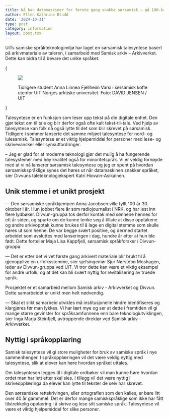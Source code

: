 ```yaml
---
title: Nå kan datamaskiner for første gang snakke sørsamisk — på 100-årsdagen til stemmegiveren
author: Ellen Kathrine Bludd
date: '2024-10-31'
type: post
category: information
layout: post.tsx
---
```


UiTs samiske språkteknologimiljø har laget en sørsamisk talesyntese basert på arkivmateriale av taleren, i samarbeid med Samisk arkiv – Arkivverket. Dette kan bidra til å bevare det unike språket.

{<figure>
  <img src="/static/images/blogs/Anna_Linnea_Fjellheim_Varsi__ddehallatgo_Forstar_vi_hverandre__UIT_19659_Foto_David_Jensen.jpg" />
  <figcaption>Tidligere student Anna Linnea Fjellheim Varsi i sørsamisk kofte utenfor UiT Norges arktiske universitet. Foto: DAVID JENSEN / UIT</figcaption>
</figure>}

Talesyntese er en funksjon som leser opp tekst på din digitale enhet. Den gjør tekst om til tale og blir derfor også ofte kalt tekst-til-tale. Ved hjelp av talesyntese kan folk nå også lytte til det som blir skrevet på sørsamisk. Tidligere i sommer lanserte det samme miljøet talesyntese for nord- og lulesamisk. Talesyntese er et viktig hjelpemiddel for personer med lese- og skrivevansker eller synsutfordringer.

– Jeg er glad for at moderne teknologi gjør det mulig å ha fungerende talesystemer med høy kvalitet også for minoritetspråk. Vi er veldig fornøyde med at vi nå lanserer sørsamisk talesyntese og jeg er spent på hvordan sørsamiskspråklige synes det høres ut når datamaskinen snakker språket, sier Divvuns taleteknologiekspert Katri Hiovain-Asikainen.

## Unik stemme i et unikt prosjekt

— Den sørsamiske språkkjempen Anna Jacobsen ville fyllt 100 år 30. oktober i år. Hun jobbet flere år som radiojournalist i NRK, og har lest inn flere lydbøker. Divvun-gruppa tok derfor kontak med sønnene hennes for ett år siden, og spurte om de kunne tenke seg å tillate at disse opptakene og andre arkivopptak kunne brukes til å lage en digital stemme som skulle høres ut som henne. De var begge svært positive, og dermed startet arbeidet som avsluttes med lanseringen i dag, hundre år etter at hun ble født. Dette forteller Maja Lisa Kappfjell, sørsamisk språkforsker i Divvun-gruppa.

— Det er etter det vi vet første gang arkivert materiale blir brukt til å gjenopplive en urfolksstemme, sier sjefsingeniør Sjur Nørstebø Moshagen, leder av Divvun-gruppa ved UiT. Vi tror dette kan være et viktig eksempel for andre urfolk, og at det kan bli svært nyttig for revitalisering av truede språk.

Prosjektet er et samarbeid mellom Samisk arkiv - Arkivverket og Divvun. Dette samarbeidet er unikt men helt nødvendig.

— Skal et slikt samarbeid utvikles må institusjonelle hindre identifiseres og klargjøres før man lykkes. Vi har lært mye og ser at dette i fremtiden vil gi mange større gevinster for språksamfunnene enn bare teknologiutviklingen, sier Inga Marja Steinfjell, avtroppende direktør ved Samisk arkiv - Arkivverket.

## Nyttig i språkopplæring

Samisk talesyntese vil gi store muligheter for bruk av samiske språk i nye sammenhenger. I språkopplæringen vil det være veldig nyttig med talesyntese, slik at elever kan høre hvordan språket uttales.

Om talesyntesen legges til i digitale ordbøker vil man kunne høre hvordan ordet man har lett etter skal sies. I tillegg vil det være nyttig i skriveopplæringa da elever kan lytte til tekster de selv har skrevet.

Den sørsamiske rettskrivingen, eller ortografien som den kalles, er bare litt over 40 år gammmel. Det er derfor mange samiskspråklige som ikke har fått tilstrekkelig opplæring i å skrive og lese sitt samiske språk. Talesyntese vil være et viktig hjelpemiddel for slike personer.
